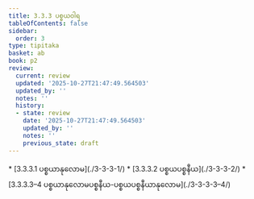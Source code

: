 ```yaml
---
title: 3.3.3 ပစ္စယဝါရ
tableOfContents: false
sidebar:
  order: 3
type: tipitaka
basket: ab
book: p2
review:
  current: review
  updated: '2025-10-27T21:47:49.564503'
  updated_by: ''
  notes: ''
  history:
  - state: review
    date: '2025-10-27T21:47:49.564503'
    updated_by: ''
    notes: ''
    previous_state: draft
---
```



<ReviewStatus review={frontmatter.review} showDetails={true} />

<HypothesisAnnotation frontmatter={frontmatter} />

<DynamicBreadcrumb />



<TableOfContents book="p2" section="3.3.3">
* [3.3.3.1 ပစ္စယာနုလောမ](./3-3-3-1/)
* [3.3.3.2 ပစ္စယပစ္စနီယ](./3-3-3-2/)
* [3.3.3.3–4 ပစ္စယာနုလောမပစ္စနီယ-ပစ္စယပစ္စနီယာနုလောမ](./3-3-3-3–4/)
</TableOfContents>